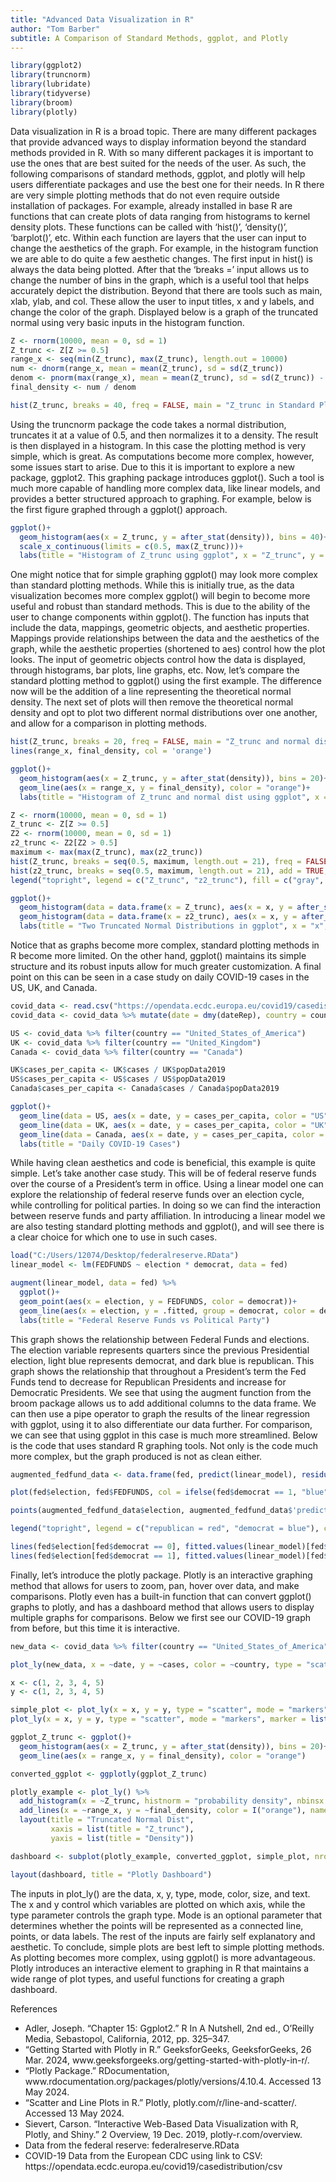 ---
title: "Advanced Data Visualization in R"
author: "Tom Barber"
subtitle: A Comparison of Standard Methods, ggplot, and Plotly
---

```{r, include=FALSE}
library(ggplot2)
library(truncnorm)
library(lubridate)
library(tidyverse)
library(broom)
library(plotly)
```

  Data visualization in R is a broad topic. There are many different packages that provide advanced ways to display information beyond the standard methods provided in R. With so many different packages it is important to use the ones that are best suited for the needs of the user. As such, the following comparisons of standard methods, ggplot, and plotly will help users differentiate packages and use the best one for their needs.
  In R there are very simple plotting methods that do not even require outside installation of packages. For example, already installed in base R are functions that can create plots of data ranging from histograms to kernel density plots. These functions can be called with 'hist()', 'density()', 'barplot()', etc. Within each function are layers that the user can input to change the aesthetics of the graph. For example, in the histogram function we are able to do quite a few aesthetic changes. The first input in hist() is always the data being plotted. After that the 'breaks =' input allows us to change the number of bins in the graph, which is a useful tool that helps accurately depict the distribution. Beyond that there are tools such as main, xlab, ylab, and col. These allow the user to input titles, x and y labels, and change the color of the graph. Displayed below is a graph of the truncated normal using very basic inputs in the histogram function.

```{r}
Z <- rnorm(10000, mean = 0, sd = 1)
Z_trunc <- Z[Z >= 0.5]
range_x <- seq(min(Z_trunc), max(Z_trunc), length.out = 10000)
num <- dnorm(range_x, mean = mean(Z_trunc), sd = sd(Z_trunc))
denom <- pnorm(max(range_x), mean = mean(Z_trunc), sd = sd(Z_trunc)) - pnorm(min(range_x),mean = mean(Z_trunc), sd = sd(Z_trunc))
final_density <- num / denom
```

```{r}
hist(Z_trunc, breaks = 40, freq = FALSE, main = "Z_trunc in Standard Plot Method")
```

  Using the truncnorm package the code takes a normal distribution, truncates it at a value of 0.5, and then normalizes it to a density. The result is then displayed in a histogram. In this case the plotting method is very simple, which is great. As computations become more complex, however, some issues start to arise. Due to this it is important to explore a new package, ggplot2. This graphing package introduces ggplot(). Such a tool is much more capable of handling more complex data, like linear models, and provides a better structured approach to graphing. For example, below is the first figure graphed through a ggplot() approach.

```{r}
ggplot()+
  geom_histogram(aes(x = Z_trunc, y = after_stat(density)), bins = 40)+
  scale_x_continuous(limits = c(0.5, max(Z_trunc)))+
  labs(title = "Histogram of Z_trunc using ggplot", x = "Z_trunc", y = "Density")
```

  One might notice that for simple graphing ggplot() may look more complex than standard plotting methods. While this is initially true, as the data visualization becomes more complex ggplot() will begin to become more useful and robust than standard methods. This is due to the ability of the user to change components within ggplot(). The function has inputs that include the data, mappings, geometric objects, and aesthetic properties. Mappings provide relationships between the data and the aesthetics of the graph, while the aesthetic properties (shortened to aes) control how the plot looks. The input of geometric objects control how the data is displayed, through histograms, bar plots, line graphs, etc. Now, let's compare the standard plotting method to ggplot() using the first example. The difference now will be the addition of a line representing the theoretical normal density. The next set of plots will then remove the theoretical normal density and opt to plot two different normal distributions over one another, and allow for a comparison in plotting methods.

```{r}
hist(Z_trunc, breaks = 20, freq = FALSE, main = "Z_trunc and normal dist in Standard Plot Method")
lines(range_x, final_density, col = 'orange')
```

```{r}
ggplot()+
  geom_histogram(aes(x = Z_trunc, y = after_stat(density)), bins = 20)+
  geom_line(aes(x = range_x, y = final_density), color = "orange")+
  labs(title = "Histogram of Z_trunc and normal dist using ggplot", x = "Z_trunc", y = "Density")
```

```{r}
Z <- rnorm(10000, mean = 0, sd = 1)
Z_trunc <- Z[Z >= 0.5]
Z2 <- rnorm(10000, mean = 0, sd = 1)
z2_trunc <- Z2[Z2 > 0.5]
maximum <- max(max(Z_trunc), max(z2_trunc))
hist(Z_trunc, breaks = seq(0.5, maximum, length.out = 21), freq = FALSE, main = "Two Truncated Normal Distribution in Standard Plot Method", xlab = "x")
hist(z2_trunc, breaks = seq(0.5, maximum, length.out = 21), add = TRUE, freq = FALSE, main = "Two Truncated Normal Distribution in Standard Plot Method", xlab = "x", col = rgb(1, 0, 0, alpha = 0.25))
legend("topright", legend = c("Z_trunc", "z2_trunc"), fill = c("gray", "red"))
```

```{r}
ggplot()+
  geom_histogram(data = data.frame(x = Z_trunc), aes(x = x, y = after_stat(density), color = "Z_trunc"), breaks = seq(0.5, max(Z2), length.out = 21), alpha = 0.5)+
  geom_histogram(data = data.frame(x = z2_trunc), aes(x = x, y = after_stat(density), color = "Z2_trunc"), breaks = seq(0.5, max(Z2), length.out = 21), alpha = 0.25)+
  labs(title = "Two Truncated Normal Distributions in ggplot", x = "x", y = "Density")
```

  Notice that as graphs become more complex, standard plotting methods in R become more limited. On the other hand, ggplot() maintains its simple structure and its robust inputs allow for much greater customization. A final point on this can be seen in a case study on daily COVID-19 cases in the US, UK, and Canada.

```{r}
covid_data <- read.csv("https://opendata.ecdc.europa.eu/covid19/casedistribution/csv")
covid_data <- covid_data %>% mutate(date = dmy(dateRep), country = countriesAndTerritories)
```

```{r}
US <- covid_data %>% filter(country == "United_States_of_America")
UK <- covid_data %>% filter(country == "United_Kingdom")
Canada <- covid_data %>% filter(country == "Canada")
```

```{r}
UK$cases_per_capita <- UK$cases / UK$popData2019
US$cases_per_capita <- US$cases / US$popData2019
Canada$cases_per_capita <- Canada$cases / Canada$popData2019
```

```{r}
ggplot()+
  geom_line(data = US, aes(x = date, y = cases_per_capita, color = "US"))+
  geom_line(data = UK, aes(x = date, y = cases_per_capita, color = "UK"))+
  geom_line(data = Canada, aes(x = date, y = cases_per_capita, color = "Canada"))+
  labs(title = "Daily COVID-19 Cases")
```

  While having clean aesthetics and code is beneficial, this example is quite simple. Let's take another case study. This will be of federal reserve funds over the course of a President's term in office. Using a linear model one can explore the relationship of federal reserve funds over an election cycle, while controlling for political parties. In doing so we can find the interaction between reserve funds and party affiliation. In introducing a linear model we are also testing standard plotting methods and ggplot(), and will see there is a clear choice for which one to use in such cases.

```{r}
load("C:/Users/12074/Desktop/federalreserve.RData")
linear_model <- lm(FEDFUNDS ~ election * democrat, data = fed)
```

```{r}
augment(linear_model, data = fed) %>%
  ggplot()+
  geom_point(aes(x = election, y = FEDFUNDS, color = democrat))+
  geom_line(aes(x = election, y = .fitted, group = democrat, color = democrat))+
  labs(title = "Federal Reserve Funds vs Political Party")
```

  This graph shows the relationship between Federal Funds and elections. The election variable represents quarters since the previous Presidential election, light blue represents democrat, and dark blue is republican. This graph shows the relationship that throughout a President's term the Fed Funds tend to decrease for Republican Presidents and increase for Democratic Presidents. We see that using the augment function from the broom package allows us to add additional columns to the data frame. We can then use a pipe operator to graph the results of the linear regression with ggplot, using it to also differentiate our data further. For comparison, we can see that using ggplot in this case is much more streamlined. Below is the code that uses standard R graphing tools. Not only is the code much more complex, but the graph produced is not as clean either.

```{r}
augmented_fedfund_data <- data.frame(fed, predict(linear_model), residuals(linear_model))

plot(fed$election, fed$FEDFUNDS, col = ifelse(fed$democrat == 1, "blue", "red"))

points(augmented_fedfund_data$election, augmented_fedfund_data$'predict(linear_model)', col = ifelse(augmented_fedfund_data$democrat == 1, "blue", "red"))

legend("topright", legend = c("republican = red", "democrat = blue"), col = c("red", "blue"))

lines(fed$election[fed$democrat == 0], fitted.values(linear_model)[fed$democrat == 0], col = "red")
lines(fed$election[fed$democrat == 1], fitted.values(linear_model)[fed$democrat == 1], col = "blue")

```

  Finally, let's introduce the plotly package. Plotly is an interactive graphing method that allows for users to zoom, pan, hover over data, and make comparisons. Plotly even has a built-in function that can convert ggplot() graphs to plotly, and has a dashboard method that allows users to display multiple graphs for comparisons. Below we first see our COVID-19 graph from before, but this time it is interactive.

```{r}
new_data <- covid_data %>% filter(country == "United_States_of_America" | country == "United_Kingdom" | country == "Canada")

plot_ly(new_data, x = ~date, y = ~cases, color = ~country, type = "scatter", mode = "lines", line = list(width = 2))
```

```{r}
x <- c(1, 2, 3, 4, 5)
y <- c(1, 2, 3, 4, 5)

simple_plot <- plot_ly(x = x, y = y, type = "scatter", mode = "markers", marker = list(color = "red"), name = " y = x")
plot_ly(x = x, y = y, type = "scatter", mode = "markers", marker = list(color = "red"))

ggplot_Z_trunc <- ggplot()+
  geom_histogram(aes(x = Z_trunc, y = after_stat(density)), bins = 20)+
  geom_line(aes(x = range_x, y = final_density), color = "orange")

converted_ggplot <- ggplotly(ggplot_Z_trunc)

plotly_example <- plot_ly() %>%
  add_histogram(x = ~Z_trunc, histnorm = "probability density", nbinsx = 20, name = "Z_trunc") %>%
  add_lines(x = ~range_x, y = ~final_density, color = I("orange"), name = "Final Density") %>%
  layout(title = "Truncated Normal Dist",
         xaxis = list(title = "Z_trunc"),
         yaxis = list(title = "Density"))

dashboard <- subplot(plotly_example, converted_ggplot, simple_plot, nrows = 3, titleX = FALSE)

layout(dashboard, title = "Plotly Dashboard")

```

  The inputs in plot_ly() are the data, x, y, type, mode, color, size, and text. The x and y control which variables are plotted on which axis, while the type parameter controls the graph type. Mode is an optional parameter that determines whether the points will be represented as a connected line, points, or data labels. The rest of the inputs are fairly self explanatory and aesthetic. 
  To conclude, simple plots are best left to simple plotting methods. As plotting becomes more complex, using ggplot() is more advantageous. Plotly introduces an interactive element to graphing in R that maintains a wide range of plot types, and useful functions for creating a graph dashboard.

\newpage
References

- Adler, Joseph. “Chapter 15: Ggplot2.” R In A Nutshell, 2nd ed., O’Reilly Media, Sebastopol, California, 2012, pp. 325–347. 
- “Getting Started with Plotly in R.” GeeksforGeeks, GeeksforGeeks, 26 Mar. 2024, www.geeksforgeeks.org/getting-started-with-plotly-in-r/. 
- “Plotly Package.” RDocumentation, www.rdocumentation.org/packages/plotly/versions/4.10.4. Accessed 13 May 2024. 
- “Scatter and Line Plots in R.” Plotly, plotly.com/r/line-and-scatter/. Accessed 13 May 2024. 
- Sievert, Carson. “Interactive Web-Based Data Visualization with R, Plotly, and Shiny.” 2 Overview, 19 Dec. 2019, plotly-r.com/overview. 
- Data from the federal reserve: federalreserve.RData
- COVID-19 Data from the European CDC using link to CSV: https://opendata.ecdc.europa.eu/covid19/casedistribution/csv
